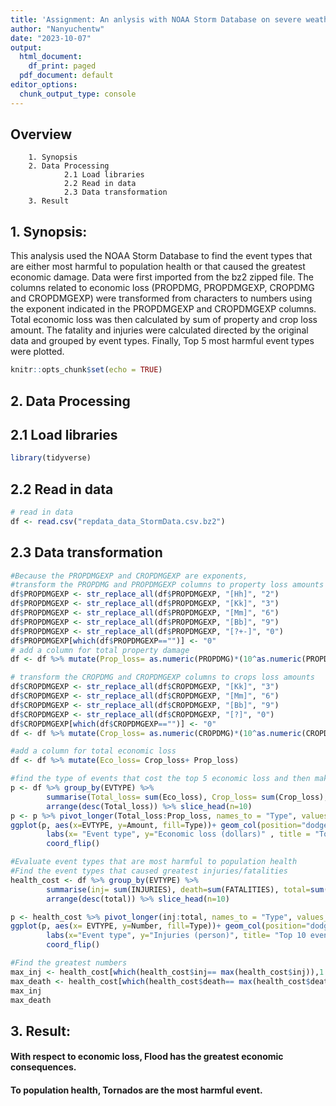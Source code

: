```yaml
---
title: 'Assignment: An anlysis with NOAA Storm Database on severe weather events'
author: "Nanyuchentw"
date: "2023-10-07"
output:
  html_document:
    df_print: paged
  pdf_document: default
editor_options:
  chunk_output_type: console
---
```

## Overview  
        1. Synopsis
        2. Data Processing  
                2.1 Load libraries  
                2.2 Read in data  
                2.3 Data transformation  
        3. Result

## 1. Synopsis:  
This analysis used the NOAA Storm Database to find the event types that are either most harmful to population health or that caused the greatest economic damage. Data were first imported from the bz2 zipped file. The columns related to economic loss (PROPDMG, PROPDMGEXP, CROPDMG and CROPDMGEXP) were transformed from characters to numbers using the exponent indicated in the PROPDMGEXP and CROPDMGEXP columns. Total economic loss was then calculated by sum of property and crop loss amount. The fatality and injuries were calculated directed by the original data and grouped by event types. Finally, Top 5 most harmful event types were plotted.

```r
knitr::opts_chunk$set(echo = TRUE)
```
## 2. Data Processing
## 2.1 Load libraries
```r
library(tidyverse)
```

## 2.2 Read in data
```r
# read in data
df <- read.csv("repdata_data_StormData.csv.bz2")

```
## 2.3 Data transformation
```r
#Because the PROPDMGEXP and CROPDMGEXP are exponents, 
#transform the PROPDMG and PROPDMGEXP columns to property loss amounts
df$PROPDMGEXP <- str_replace_all(df$PROPDMGEXP, "[Hh]", "2") 
df$PROPDMGEXP <- str_replace_all(df$PROPDMGEXP, "[Kk]", "3") 
df$PROPDMGEXP <- str_replace_all(df$PROPDMGEXP, "[Mm]", "6") 
df$PROPDMGEXP <- str_replace_all(df$PROPDMGEXP, "[Bb]", "9") 
df$PROPDMGEXP <- str_replace_all(df$PROPDMGEXP, "[?+-]", "0")
df$PROPDMGEXP[which(df$PROPDMGEXP=="")] <- "0"
# add a column for total property damage
df <- df %>% mutate(Prop_loss= as.numeric(PROPDMG)*(10^as.numeric(PROPDMGEXP)))

# transform the CROPDMG and CROPDMGEXP columns to crops loss amounts
df$CROPDMGEXP <- str_replace_all(df$CROPDMGEXP, "[Kk]", "3") 
df$CROPDMGEXP <- str_replace_all(df$CROPDMGEXP, "[Mm]", "6") 
df$CROPDMGEXP <- str_replace_all(df$CROPDMGEXP, "[Bb]", "9")
df$CROPDMGEXP <- str_replace_all(df$CROPDMGEXP, "[?]", "0")
df$CROPDMGEXP[which(df$CROPDMGEXP=="")] <- "0"
df <- df %>% mutate(Crop_loss= as.numeric(CROPDMG)*(10^as.numeric(CROPDMGEXP)))

#add a column for total economic loss
df <- df %>% mutate(Eco_loss= Crop_loss+ Prop_loss)

#find the type of events that cost the top 5 economic loss and then make a plot
p <- df %>% group_by(EVTYPE) %>% 
        summarise(Total_loss= sum(Eco_loss), Crop_loss= sum(Crop_loss), Prop_loss= sum(Prop_loss)) %>% 
        arrange(desc(Total_loss)) %>% slice_head(n=10)
p <- p %>% pivot_longer(Total_loss:Prop_loss, names_to = "Type", values_to = "Amount")
ggplot(p, aes(x=EVTYPE, y=Amount, fill=Type))+ geom_col(position="dodge")+
        labs(x= "Event type", y="Economic loss (dollars)" , title = "Top 10 events with the greatest economic impact")+
        coord_flip()
```


```r
#Evaluate event types that are most harmful to population health
#Find the event types that caused greatest injuries/fatalities
health_cost <- df %>% group_by(EVTYPE) %>% 
        summarise(inj= sum(INJURIES), death=sum(FATALITIES), total=sum(INJURIES+FATALITIES)) %>% 
        arrange(desc(total)) %>% slice_head(n=10)

p <- health_cost %>% pivot_longer(inj:total, names_to = "Type", values_to = "Number")
ggplot(p, aes(x= EVTYPE, y=Number, fill=Type))+ geom_col(position="dodge")+
        labs(x="Event type", y="Injuries (person)", title= "Top 10 events causing injuries/fatalities")+
        coord_flip()

#Find the greatest numbers
max_inj <- health_cost[which(health_cost$inj== max(health_cost$inj)),1:2]
max_death <- health_cost[which(health_cost$death== max(health_cost$death)),c(1,3)]
max_inj
max_death
```
## 3. Result:  
#### With respect to economic loss, Flood has the greatest economic consequences.  
#### To population health, Tornados are the most harmful event.  
